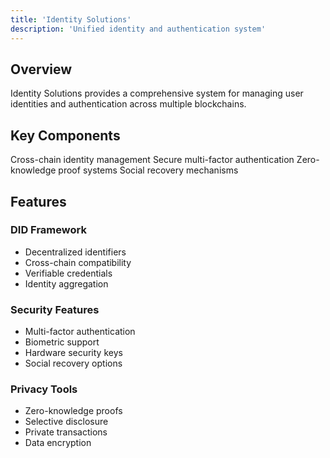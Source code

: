 ```yaml
---
title: 'Identity Solutions'
description: 'Unified identity and authentication system'
---
```


## Overview

Identity Solutions provides a comprehensive system for managing user identities and authentication across multiple blockchains.

## Key Components

<CardGroup cols={2}>
  <Card title="Unified Identity" icon="fingerprint">
    Cross-chain identity management
  </Card>
  <Card title="Authentication" icon="key">
    Secure multi-factor authentication
  </Card>
  <Card title="Privacy" icon="shield">
    Zero-knowledge proof systems
  </Card>
  <Card title="Recovery" icon="rotate">
    Social recovery mechanisms
  </Card>
</CardGroup>

## Features

### DID Framework
- Decentralized identifiers
- Cross-chain compatibility
- Verifiable credentials
- Identity aggregation

### Security Features
- Multi-factor authentication
- Biometric support
- Hardware security keys
- Social recovery options

### Privacy Tools
- Zero-knowledge proofs
- Selective disclosure
- Private transactions
- Data encryption 